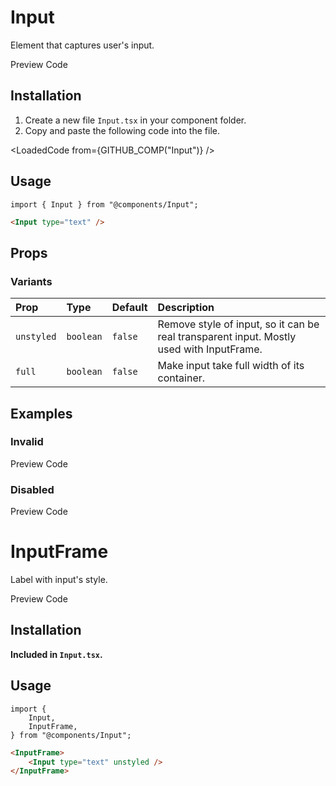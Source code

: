 
# Input
Element that captures user's input.

<TabProvider defaultName="preview">
    <TabList>
        <TabTrigger name="preview">Preview</TabTrigger>
        <TabTrigger name="code">Code</TabTrigger>
    </TabList>
    <TabContent name="preview">
        <Story layout="centered">
            <InputDemo />
        </Story>
    </TabContent>
    <TabContent name="code">
        <LoadedCode from={GITHUB_COMP_PREVIEW("Input")} />
    </TabContent>
</TabProvider>

## Installation

1. Create a new file `Input.tsx` in your component folder.
2. Copy and paste the following code into the file.

<LoadedCode from={GITHUB_COMP("Input")} />

## Usage

```tsx
import { Input } from "@components/Input";
```

```html
<Input type="text" />
```

## Props

### Variants

| Prop       | Type      | Default | Description                                                                              |
|:-----------|:----------|:--------|:-----------------------------------------------------------------------------------------|
| `unstyled` | `boolean` | `false` | Remove style of input, so it can be real transparent input. Mostly used with InputFrame. |
| `full`     | `boolean` | `false` | Make input take full width of its container.                                             |

## Examples

### Invalid

<TabProvider defaultName="preview">
    <TabList>
        <TabTrigger name="preview">Preview</TabTrigger>
        <TabTrigger name="code">Code</TabTrigger>
    </TabList>
    <TabContent name="preview">
        <Story layout="centered">
            <InputExamples.Invalid />
        </Story>
    </TabContent>
    <TabContent name="code">
        <LoadedCode from={GITHUB_STORY("Input", "Invalid")} />
    </TabContent>
</TabProvider>

### Disabled

<TabProvider defaultName="preview">
    <TabList>
        <TabTrigger name="preview">Preview</TabTrigger>
        <TabTrigger name="code">Code</TabTrigger>
    </TabList>
    <TabContent name="preview">
        <Story layout="centered">
            <InputExamples.Disabled />
        </Story>
    </TabContent>
    <TabContent name="code">
        <LoadedCode from={GITHUB_STORY("Input", "Disabled")} />
    </TabContent>
</TabProvider>

# InputFrame
Label with input's style.

<TabProvider defaultName="preview">
    <TabList>
        <TabTrigger name="preview">Preview</TabTrigger>
        <TabTrigger name="code">Code</TabTrigger>
    </TabList>
    <TabContent name="preview">
        <Story layout="centered">
            <InputFrameDemo />
        </Story>
    </TabContent>
    <TabContent name="code">
        <LoadedCode from={GITHUB_COMP_PREVIEW("InputFrame")} />
    </TabContent>
</TabProvider>

## Installation

**Included in `Input.tsx`.**

## Usage

```tsx
import {
    Input,
    InputFrame,
} from "@components/Input";
```

```html
<InputFrame>
    <Input type="text" unstyled />
</InputFrame>
```